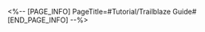 <%-- [PAGE_INFO]
PageTitle=#Tutorial/Trailblaze Guide#
[END_PAGE_INFO] --%>
{{Tutorial
|sort      = 410201
|title     = Trailblaze Guide
|subtitle  = 
|type      = 
|about     = 
|image1    = Tutorial Trailblaze Guide 1.png{{subst:void|<!--$UPLOAD:<<SpriteOutput/TutorialPic/TutorialPage_410201.png>-<Tutorial Trailblaze Guide 1.png>>}}
|text1     = Completing {{Color|h|nobold=1|missions}}, clearing {{Color|h|nobold=1|Calyxes}}, and trying out {{Color|h|nobold=1|Simulated Universe}} are all great ways to increase your Trailblaze Level.
}}